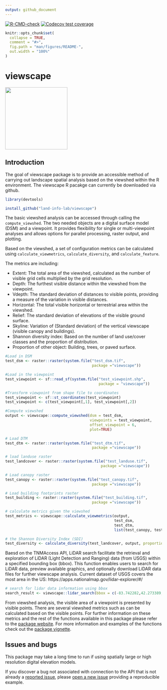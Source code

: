 ```yaml
---
output: github_document
---
```


<!-- badges: start -->
  [![R-CMD-check](https://github.com/land-info-lab/viewscape/workflows/R-CMD-check/badge.svg)](https://github.com/land-info-lab/viewscape/actions/actions?workflow=R-CMD-check)
  [![Codecov test coverage](https://codecov.io/github/land-info-lab/viewscape/branch/master/graph/badge.svg)](https://codecov.io/github/land-info-lab/viewscape?branch=master)
  <!-- badges: end -->

```r
knitr::opts_chunk$set(
  collapse = TRUE,
  comment = "#>",
  fig.path = "man/figures/README-",
  out.width = "100%"
)
```
# viewscape

<p align="left">

<img src=".//man//figures//viewscape_hex.png" height="200">

</p>

## Introduction

The goal of viewscape package is to provide an accessible method of carrying out landscape spatial analysis based on the viewshed within the R environment. The viewscape R pacakge can currently be downloaded via github.

```r
library(devtools)

install_github("land-info-lab/viewscape")
```

The basic viewshed analysis can be accessed through calling the `compute_viewshed`. The two needed objects are a digital surface model (DSM) and a viewpoint. It provides flexibility for single or multi-viewpoint analyses
and allows options for parallel processing, raster output, and plotting.

Based on the viewshed, a set of configuration metrics can be calculated using `calculate_viewmetrics`, `calculate_diversity`, and `calculate_feature`. 

The metrics are including:

* Extent: The total area of the viewshed, calculated as the number of visible grid cells multiplied by the grid resolution.
* Depth: The furthest visible distance within the viewshed from the viewpoint.
* Vdepth: The standard deviation of distances to visible points, providing a measure of the variation in visible distances.
* Horizontal: The total visible horizontal or terrestrial area within the viewshed.
* Relief: The standard deviation of elevations of the visible ground surface.
* Skyline: Variation of (Standard deviation) of the vertical viewscape (visible canopy and buildings).
* Shannon diversity index: Based on the number of land use/cover classes and the proportion of distribution.
* Proportion of other object: Building, trees, or paved surface.

```r
#Load in DSM
test_dsm <- raster::raster(system.file("test_dsm.tif", 
                                       package ="viewscape"))

#Load in the viewpoint
test_viewpoint <- sf::read_sf(system.file("test_viewpoint.shp", 
                                          package = "viewscape"))

#Transform viewpoint from shape file to coordinates 
test_viewpoint <- sf::st_coordinates(test_viewpoint)
test_viewpoint <- c(test_viewpoint[,1], test_viewpoint[,2])

#Compute viewshed
output <- viewscape::compute_viewshed(dsm = test_dsm, 
                                      viewpoints = test_viewpoint, 
                                      offset_viewpoint = 6, 
                                      plot=TRUE)

# Load DTM
test_dtm <- raster::raster(system.file("test_dtm.tif", 
                                       package ="viewscape"))

# load landuse raster
test_landcover <- raster::raster(system.file("test_landuse.tif",
                                           package ="viewscape"))

# Load canopy raster
test_canopy <- raster::raster(system.file("test_canopy.tif", 
                                       package ="viewscape"))

# Load building footprints raster
test_building <- raster::raster(system.file("test_building.tif", 
                                       package ="viewscape"))

# calculate metrics given the viewshed
test_metrics <- viewscape::calculate_viewmetrics(output, 
                                                 test_dsm, 
                                                 test_dtm, 
                                                 list(test_canopy, test_building))

# the Shannon Diversity Index (SDI)
test_diversity <- calculate_diversity(test_landcover, output, proportion = TRUE)
```

Baesd on the TNMAccess API, LiDAR search facilitate the retrieval and exploration of LiDAR (Light Detection and Ranging) data (from USGS) within a specified bounding box (bbox). This function enables users to search for LiDAR data, preview available graphics, and optionally download LiDAR data files for further viewscape analysis. Current dataset of USGS covers the most area in the US: https://apps.nationalmap.gov/lidar-explorer/#/ 

```r
# search for lidar data information using bbox
search_result <- viewscape::lidar_search(bbox = c(-83.742282,42.273389,-83.733442,42.278724), preview = TRUE)
```

From viewshed analysis, the visible area of a viewpoint is presented by visible points. There are several viewshed metrics such as can be calculated based on the visible points. For further information on these metrics and the rest of the functions available in this package please refer to the [package website](https://billbillbilly.github.io/viewscape/). For more information and examples of the functions check out the [package vignette](needs to be created).

## Issues and bugs

This package may take a long time to run if using spatially large or high resolution digital elevation models. 

If you discover a bug not associated with connection to the API that is not already a [reported issue](https://github.com/billbillbilly/viewscape/issues), please [open a new issue](https://github.com/billbillbilly/viewscape/issues/new) providing a reproducible example.
